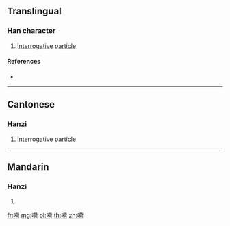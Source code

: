{{also|呵}}
==Translingual==

===Han character===
{{Han char|rn=30|rad=口|as=10|sn=13|four=|canj=RTOR,XRTOR|ids=⿰口荷}}

# {{label|mul|Cantonese}} [[interrogative]] [[particle]]

====References====
* {{Han ref|kx=0206.201|hdz=10665.080|uh=55EC|ud=21996}}

----

==Cantonese==

===Hanzi===
{{yue-hanzi|jyut=[[ho2]]|y=ho2}}

# [[interrogative]] [[particle]]

----

==Mandarin==

===Hanzi===
{{cmn-hanzi|pin=[[hē]] ([[he1]])|wg=ho<sup>1</sup>}}

# {{defn|lang=cmn|sort=口10}}

[[fr:嗬]]
[[mg:嗬]]
[[pl:嗬]]
[[th:嗬]]
[[zh:嗬]]